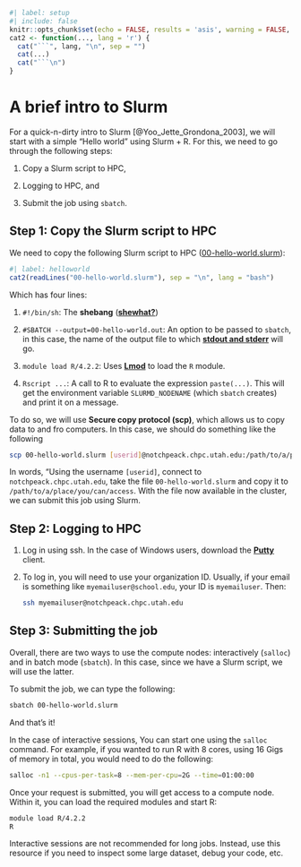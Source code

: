 ```r
#| label: setup
#| include: false
knitr::opts_chunk$set(echo = FALSE, results = 'asis', warning = FALSE, comment = "")
cat2 <- function(..., lang = 'r') {
  cat("```", lang, "\n", sep = "")
  cat(...)
  cat("```\n")
}
```


# A brief intro to Slurm

For a quick-n-dirty intro to Slurm [@Yoo_Jette_Grondona_2003], we will start with a simple "Hello world"
using Slurm + R. For this, we need to go through the following steps:

1.  Copy a Slurm script to HPC,

2.  Logging to HPC, and

3.  Submit the job using `sbatch`.


## Step 1: Copy the Slurm script to HPC

We need to copy the following Slurm script to HPC ([00-hello-world.slurm](00-hello-world.slurm){target="_blank"}):

```r
#| label: helloworld
cat2(readLines("00-hello-world.slurm"), sep = "\n", lang = "bash")
```

Which has four lines:

1.  `#!/bin/sh`: The **shebang** ([**shewhat?**](https://stackoverflow.com/questions/7366775/what-does-the-line-bin-sh-mean-in-a-unix-shell-script))

2.  `#SBATCH --output=00-hello-world.out`: An option to be passed to `sbatch`, in
    this case, the name of the output file to which
    [**stdout and stderr**](https://en.wikipedia.org/wiki/Standard_streams) will go.
    
3.  `module load R/4.2.2`: Uses [**Lmod**](https://lmod.readthedocs.io/en/latest/) to load the `R`
    module.
    
4.  `Rscript ...`: A call to R to evaluate the expression `paste(...)`. This will
    get the environment variable `SLURMD_NODENAME` (which `sbatch` creates) and
    print it on a message.


To do so, we will use **Secure copy protocol (scp)**, which allows us to copy
data to and fro computers. In this case, we should do something like the following

```bash
scp 00-hello-world.slurm [userid]@notchpeack.chpc.utah.edu:/path/to/a/place/you/can/access
```

In words, "Using the username `[userid]`, connect to `notchpeack.chpc.utah.edu`, take
the file `00-hello-world.slurm` and copy it to `/path/to/a/place/you/can/access`. With the file
now available in the cluster, we can submit this job using Slurm.


## Step 2: Logging to HPC

1.  Log in using ssh. In the case of Windows users, download the
    [**Putty**](https://www.chiark.greenend.org.uk/~sgtatham/putty/) client.

2.  To log in, you will need to use your organization ID. Usually, if your email is something like
    `myemailuser@school.edu`, your ID is `myemailuser`. Then:
    
    ``` .bash
    ssh myemailuser@notchpeack.chpc.utah.edu
    ```


## Step 3: Submitting the job

Overall, there are two ways to use the compute nodes: interactively (`salloc`)
and in batch mode (`sbatch`).  In this case, since we have a Slurm script, we
will use the latter.

To submit the job, we can type the following:

```bash
sbatch 00-hello-world.slurm
```

And that's it!

In the case of interactive sessions, You can start one using the `salloc` command.
For example, if you wanted to run R with 8 cores, using 16 Gigs of memory in
total, you would need to do the following:
    
```bash
salloc -n1 --cpus-per-task=8 --mem-per-cpu=2G --time=01:00:00
```

Once your request is submitted, you will get access to a compute node.
Within it, you can load the required modules and start R:

```bash
module load R/4.2.2
R
```

Interactive sessions are not recommended for long jobs. Instead, use this
resource if you need to inspect some large dataset, debug your code, etc.
